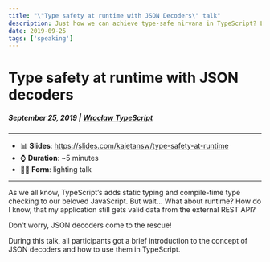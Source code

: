 ```yaml
---
title: "\"Type safety at runtime with JSON Decoders\" talk" 
description: Just how we can achieve type-safe nirvana in TypeScript? Let's see!
date: 2019-09-25
tags: ['speaking']
---
```


# Type safety at runtime with JSON decoders
##### September 25, 2019 | [Wrocław TypeScript](https://github.com/WrocTypeScript/)
---

- 📊 **Slides**: https://slides.com/kajetansw/type-safety-at-runtime
- ⌚ **Duration**: ~5 minutes
- 👨‍💻 **Form**: lighting talk

---

As we all know, TypeScript’s adds static typing and compile-time type checking to our beloved JavaScript. But wait… What about runtime? How do I know, that my application still gets valid data from the external REST API?

Don’t worry, JSON decoders come to the rescue!

During this talk, all participants got a brief introduction to the concept of JSON decoders and how to use them in TypeScript.
